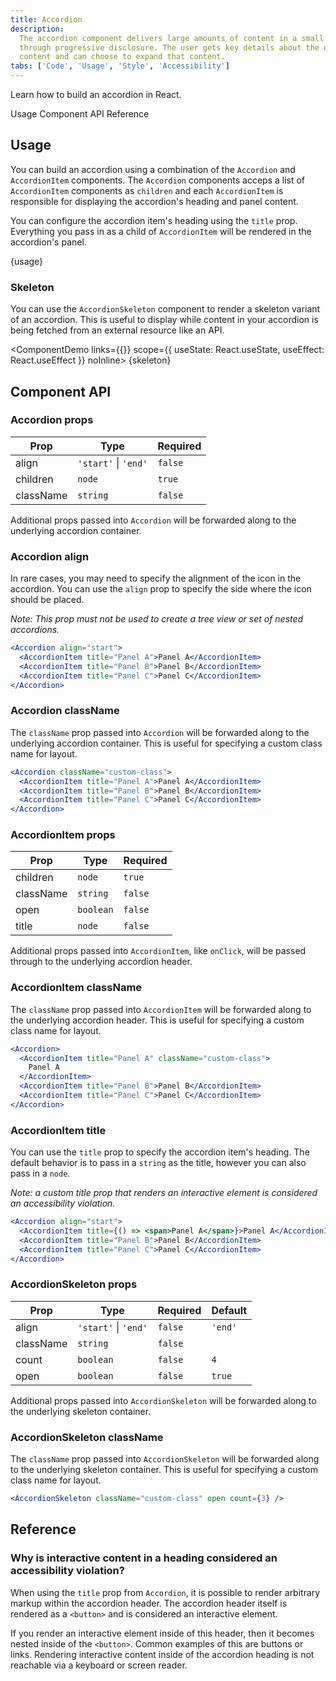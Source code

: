 ```yaml
---
title: Accordion
description:
  The accordion component delivers large amounts of content in a small space
  through progressive disclosure. The user gets key details about the underlying
  content and can choose to expand that content.
tabs: ['Code', 'Usage', 'Style', 'Accessibility']
---
```



<PageDescription>

Learn how to build an accordion in React.

</PageDescription>

<AnchorLinks>

<AnchorLink>Usage</AnchorLink>
<AnchorLink>Component API</AnchorLink>
<AnchorLink>Reference</AnchorLink>

</AnchorLinks>

## Usage

You can build an accordion using a combination of the `Accordion` and
`AccordionItem` components. The `Accordion` components acceps a list of
`AccordionItem` components as `children` and each `AccordionItem` is responsible
for displaying the accordion's heading and panel content.

You can configure the accordion item's heading using the `title` prop.
Everything you pass in as a child of `AccordionItem` will be rendered in the
accordion's panel.

<ComponentDemo links={{}}>{usage}</ComponentDemo>

### Skeleton

You can use the `AccordionSkeleton` component to render a skeleton variant of an
accordion. This is useful to display while content in your accordion is being
fetched from an external resource like an API.

<ComponentDemo
  links={{}}
  scope={{ useState: React.useState, useEffect: React.useEffect }}
  noInline>
  {skeleton}
</ComponentDemo>

## Component API

### Accordion props

| Prop      | Type                     | Required |
| --------- | ------------------------ | -------- |
| align     | `'start'` &#124; `'end'` | `false`  |
| children  | `node`                   | `true`   |
| className | `string`                 | `false`  |

Additional props passed into `Accordion` will be forwarded along to the
underlying accordion container.

### Accordion align

In rare cases, you may need to specify the alignment of the icon in the
accordion. You can use the `align` prop to specify the side where the icon
should be placed.

_Note: This prop must not be used to create a tree view or set of nested
accordions._

```jsx
<Accordion align="start">
  <AccordionItem title="Panel A">Panel A</AccordionItem>
  <AccordionItem title="Panel B">Panel B</AccordionItem>
  <AccordionItem title="Panel C">Panel C</AccordionItem>
</Accordion>
```

### Accordion className

The `className` prop passed into `Accordion` will be forwarded along to the
underlying accordion container. This is useful for specifying a custom class
name for layout.

```jsx
<Accordion className="custom-class">
  <AccordionItem title="Panel A">Panel A</AccordionItem>
  <AccordionItem title="Panel B">Panel B</AccordionItem>
  <AccordionItem title="Panel C">Panel C</AccordionItem>
</Accordion>
```

### AccordionItem props

| Prop      | Type      | Required |
| --------- | --------- | -------- |
| children  | `node`    | `true`   |
| className | `string`  | `false`  |
| open      | `boolean` | `false`  |
| title     | `node`    | `false`  |

Additional props passed into `AccordionItem`, like `onClick`, will be passed
through to the underlying accordion header.

### AccordionItem className

The `className` prop passed into `AccordionItem` will be forwarded along to the
underlying accordion header. This is useful for specifying a custom class name
for layout.

```jsx
<Accordion>
  <AccordionItem title="Panel A" className="custom-class">
    Panel A
  </AccordionItem>
  <AccordionItem title="Panel B">Panel B</AccordionItem>
  <AccordionItem title="Panel C">Panel C</AccordionItem>
</Accordion>
```

### AccordionItem title

You can use the `title` prop to specify the accordion item's heading. The
default behavior is to pass in a `string` as the title, however you can also
pass in a `node`.

_Note: a custom title prop that renders an interactive element is considered an
accessibility violation._

```jsx
<Accordion align="start">
  <AccordionItem title={() => <span>Panel A</span>}>Panel A</AccordionItem>
  <AccordionItem title="Panel B">Panel B</AccordionItem>
  <AccordionItem title="Panel C">Panel C</AccordionItem>
</Accordion>
```

### AccordionSkeleton props

| Prop      | Type                     | Required | Default |
| --------- | ------------------------ | -------- | ------- |
| align     | `'start'` &#124; `'end'` | `false`  | `'end'` |
| className | `string`                 | `false`  |         |
| count     | `boolean`                | `false`  | `4`     |
| open      | `boolean`                | `false`  | `true`  |

Additional props passed into `AccordionSkeleton` will be forwarded along to the
underlying skeleton container.

### AccordionSkeleton className

The `className` prop passed into `AccordionSkeleton` will be forwarded along to
the underlying skeleton container. This is useful for specifying a custom class
name for layout.

```jsx
<AccordionSkeleton className="custom-class" open count={3} />
```

## Reference

<h3 id="interactive-content-violation">
  Why is interactive content in a heading considered an accessibility violation?
</h3>

When using the `title` prop from `Accordion`, it is possible to render arbitrary
markup within the accordion header. The accordion header itself is rendered as a
`<button>` and is considered an interactive element.

If you render an interactive element inside of this header, then it becomes
nested inside of the `<button>`. Common examples of this are buttons or links.
Rendering interactive content inside of the accordion heading is not reachable
via a keyboard or screen reader.
